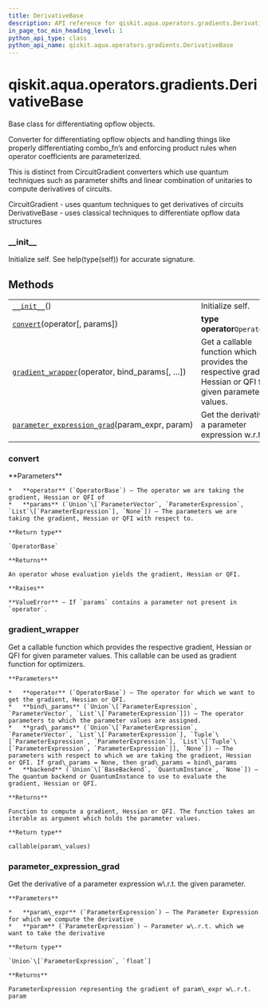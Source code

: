 ```yaml
---
title: DerivativeBase
description: API reference for qiskit.aqua.operators.gradients.DerivativeBase
in_page_toc_min_heading_level: 1
python_api_type: class
python_api_name: qiskit.aqua.operators.gradients.DerivativeBase
---
```


<span id="qiskit-aqua-operators-gradients-derivativebase" />

# qiskit.aqua.operators.gradients.DerivativeBase

<Class id="qiskit.aqua.operators.gradients.DerivativeBase" isDedicatedPage={true} github="https://github.com/qiskit-community/qiskit-aqua/tree/stable/0.8/qiskit/aqua/operators/gradients/derivative_base.py" signature="DerivativeBase">
  Base class for differentiating opflow objects.

  Converter for differentiating opflow objects and handling things like properly differentiating combo\_fn’s and enforcing product rules when operator coefficients are parameterized.

  This is distinct from CircuitGradient converters which use quantum techniques such as parameter shifts and linear combination of unitaries to compute derivatives of circuits.

  CircuitGradient - uses quantum techniques to get derivatives of circuits DerivativeBase - uses classical techniques to differentiate opflow data structures

  ### \_\_init\_\_

  <Function id="qiskit.aqua.operators.gradients.DerivativeBase.__init__" name="__init__" signature="__init__()">
    Initialize self. See help(type(self)) for accurate signature.
  </Function>

  ## Methods

  |                                                                                                                                                                                                         |                                                                                                            |
  | ------------------------------------------------------------------------------------------------------------------------------------------------------------------------------------------------------- | ---------------------------------------------------------------------------------------------------------- |
  | [`__init__`](#qiskit.aqua.operators.gradients.DerivativeBase.__init__ "qiskit.aqua.operators.gradients.DerivativeBase.__init__")()                                                                      | Initialize self.                                                                                           |
  | [`convert`](#qiskit.aqua.operators.gradients.DerivativeBase.convert "qiskit.aqua.operators.gradients.DerivativeBase.convert")(operator\[, params])                                                      | **type operator**`OperatorBase`                                                                            |
  | [`gradient_wrapper`](#qiskit.aqua.operators.gradients.DerivativeBase.gradient_wrapper "qiskit.aqua.operators.gradients.DerivativeBase.gradient_wrapper")(operator, bind\_params\[, …])                  | Get a callable function which provides the respective gradient, Hessian or QFI for given parameter values. |
  | [`parameter_expression_grad`](#qiskit.aqua.operators.gradients.DerivativeBase.parameter_expression_grad "qiskit.aqua.operators.gradients.DerivativeBase.parameter_expression_grad")(param\_expr, param) | Get the derivative of a parameter expression w\.r.t.                                                       |

  ### convert

  <Function id="qiskit.aqua.operators.gradients.DerivativeBase.convert" name="convert" signature="abstract convert(operator, params=None)">
    **Parameters**

    *   **operator** (`OperatorBase`) – The operator we are taking the gradient, Hessian or QFI of
    *   **params** (`Union`\[`ParameterVector`, `ParameterExpression`, `List`\[`ParameterExpression`], `None`]) – The parameters we are taking the gradient, Hessian or QFI with respect to.

    **Return type**

    `OperatorBase`

    **Returns**

    An operator whose evaluation yields the gradient, Hessian or QFI.

    **Raises**

    **ValueError** – If `params` contains a parameter not present in `operator`.
  </Function>

  ### gradient\_wrapper

  <Function id="qiskit.aqua.operators.gradients.DerivativeBase.gradient_wrapper" name="gradient_wrapper" signature="gradient_wrapper(operator, bind_params, grad_params=None, backend=None)">
    Get a callable function which provides the respective gradient, Hessian or QFI for given parameter values. This callable can be used as gradient function for optimizers.

    **Parameters**

    *   **operator** (`OperatorBase`) – The operator for which we want to get the gradient, Hessian or QFI.
    *   **bind\_params** (`Union`\[`ParameterExpression`, `ParameterVector`, `List`\[`ParameterExpression`]]) – The operator parameters to which the parameter values are assigned.
    *   **grad\_params** (`Union`\[`ParameterExpression`, `ParameterVector`, `List`\[`ParameterExpression`], `Tuple`\[`ParameterExpression`, `ParameterExpression`], `List`\[`Tuple`\[`ParameterExpression`, `ParameterExpression`]], `None`]) – The parameters with respect to which we are taking the gradient, Hessian or QFI. If grad\_params = None, then grad\_params = bind\_params
    *   **backend** (`Union`\[`BaseBackend`, `QuantumInstance`, `None`]) – The quantum backend or QuantumInstance to use to evaluate the gradient, Hessian or QFI.

    **Returns**

    Function to compute a gradient, Hessian or QFI. The function takes an iterable as argument which holds the parameter values.

    **Return type**

    callable(param\_values)
  </Function>

  ### parameter\_expression\_grad

  <Function id="qiskit.aqua.operators.gradients.DerivativeBase.parameter_expression_grad" name="parameter_expression_grad" signature="static parameter_expression_grad(param_expr, param)">
    Get the derivative of a parameter expression w\.r.t. the given parameter.

    **Parameters**

    *   **param\_expr** (`ParameterExpression`) – The Parameter Expression for which we compute the derivative
    *   **param** (`ParameterExpression`) – Parameter w\.r.t. which we want to take the derivative

    **Return type**

    `Union`\[`ParameterExpression`, `float`]

    **Returns**

    ParameterExpression representing the gradient of param\_expr w\.r.t. param
  </Function>
</Class>

